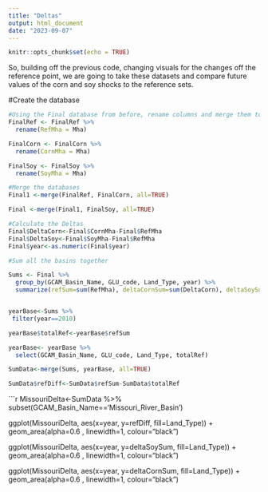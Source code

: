 ---
title: "Deltas"
output: html_document
date: "2023-09-07"
---

```{r setup, include=FALSE}
knitr::opts_chunk$set(echo = TRUE)
```

So, building off the previous code, changing visuals for the changes off the reference point, we are going to take these datasets and compare future values of the corn and soy shocks to the reference sets. 

#Create the database
```{r}
#Using the Final database from before, rename columns and merge them together
FinalRef <- FinalRef %>%
  rename(RefMha = Mha)

FinalCorn <- FinalCorn %>%
  rename(CornMha = Mha)

FinalSoy <- FinalSoy %>%
  rename(SoyMha = Mha)

#Merge the databases
Final1 <-merge(FinalRef, FinalCorn, all=TRUE)

Final <-merge(Final1, FinalSoy, all=TRUE)

#Calculate the Deltas
Final$DeltaCorn<-Final$CornMha-Final$RefMha
Final$DeltaSoy<-Final$SoyMha-Final$RefMha
Final$year<-as.numeric(Final$year)

#Sum all the basins together

Sums <- Final %>% 
  group_by(GCAM_Basin_Name, GLU_code, Land_Type, year) %>% 
  summarize(refSum=sum(RefMha), deltaCornSum=sum(DeltaCorn), deltaSoySum=sum(DeltaSoy))


yearBase<-Sums %>%
 filter(year==2010)

yearBase$totalRef<-yearBase$refSum

yearBase<- yearBase %>%
  select(GCAM_Basin_Name, GLU_code, Land_Type, totalRef)

SumData<-merge(Sums, yearBase, all=TRUE)

SumData$refDiff<-SumData$refSum-SumData$totalRef

```


```{r}


MissouriDelta<-SumData %>%
  subset(GCAM_Basin_Name=='Missouri_River_Basin')

ggplot(MissouriDelta, aes(x=year, y=refDiff, fill=Land_Type)) + 
    geom_area(alpha=0.6 , linewidth=1, colour="black")

ggplot(MissouriDelta, aes(x=year, y=deltaSoySum, fill=Land_Type)) + 
    geom_area(alpha=0.6 , linewidth=1, colour="black")

ggplot(MissouriDelta, aes(x=year, y=deltaCornSum, fill=Land_Type)) + 
    geom_area(alpha=0.6 , linewidth=1, colour="black")

